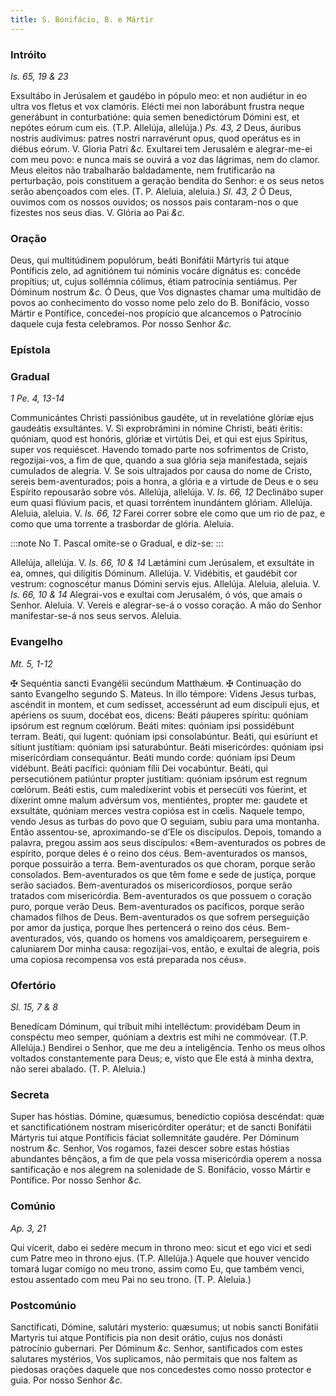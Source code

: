 ```yaml
---
title: S. Bonifácio, B. e Mártir
---
```


### Intróito

_Is. 65, 19 & 23_

<div class="grid grid-cols-2 gap-5">
  <span class="text-justify">
    Exsultábo in Jerúsalem et gaudébo in pópulo meo: et non audiétur in eo ultra
    vos fletus et vox clamóris. Elécti mei non laborábunt frustra neque
    generábunt in conturbatióne: quia semen benedictórum Dómini est, et nepótes
    eórum cum eis. (T.P. Allelúja, allelúja.) <em>Ps. 43, 2</em> Deus, áuribus
    nostris audívimus: patres nostri narravérunt opus, quod operátus es in
    diébus eórum. V. Gloria Patri <em>&c.</em>
  </span>
  <span class="text-justify">
    Exultarei tem Jerusalém e alegrar-me-ei com meu povo: e nunca mais se ouvirá
    a voz das lágrimas, nem do clamor. Meus eleitos não trabalharão
    baldadamente, nem frutificarão na perturbação, pois constituem a geração
    bendita do Senhor: e os seus netos serão abençoados com eles. (T. P.
    Aleluia, aleluia.) <em>Sl. 43, 2</em> Ó Deus, ouvimos com os nossos ouvidos;
    os nossos pais contaram-nos o que fizestes nos seus dias. V. Glória ao Pai
    <em>&c.</em>
  </span>
</div>

### Oração

<div class="grid grid-cols-2 gap-5">
  <span class="text-justify">
    Deus, qui multitúdinem populórum, beáti Bonifátii Mártyris tui atque
    Pontíficis zelo, ad agnitiónem tui nóminis vocáre dignátus es: concéde
    propítius; ut, cujus sollémnia cólimus, étiam patrocínia sentiámus. Per
    Dóminum nostrum <em>&c.</em>
  </span>
  <span class="text-justify">
    Ó Deus, que Vos dignastes chamar uma multidão de povos ao conhecimento do
    vosso nome pelo zelo do B. Bonifácio, vosso Mártir e Pontífice, concedei-nos
    propício que alcancemos o Patrocínio daquele cuja festa celebramos. Por
    nosso Senhor <em>&c.</em>
  </span>
</div>

### Epístola


<LinkCard
  href="/missal/santos/02-12#epístola"
  title="Os Fundadores da Ordem dos Servitas"
/>

### Gradual

_1 Pe. 4, 13-14_

<div class="grid grid-cols-2 gap-5">
  <span class="text-justify">
    Communicántes Christi passiónibus gaudéte, ut in revelatióne glóriæ ejus
    gaudeátis exsultántes. V. Si exprobrámini in nómine Christi, beáti éritis:
    quóniam, quod est honóris, glóriæ et virtútis Dei, et qui est ejus Spíritus,
    super vos requiéscet.
  </span>
  <span class="text-justify">
    Havendo tomado parte nos sofrimentos de Cristo, regozijai-vos, a fim de que,
    quando a sua glória seja manifestada, sejais cumulados de alegria. V. Se
    sois ultrajados por causa do nome de Cristo, sereis bem-aventurados; pois a
    honra, a glória e a virtude de Deus e o seu Espírito repousarão sobre vós.
  </span>
  <span class="text-justify">
    Allelúja, allelúja. V. <em>Is. 66, 12</em> Declinábo super eum quasi flúvium
    pacis, et quasi torréntem inundántem glóriam. Allelúja.
  </span>
  <span class="text-justify">
    Aleluia, aleluia. V. <em>Is. 66, 12</em> Farei correr sobre ele como que um
    rio de paz, e como que uma torrente a trasbordar de glória. Aleluia.
  </span>
</div>

:::note
No T. Pascal omite-se o Gradual, e diz-se:
:::

<div class="grid grid-cols-2 gap-5">
  <span class="text-justify">
    Allelúja, allelúja. V. <em>Is. 66, 10 & 14</em> Lætámini cum Jerúsalem, et
    exsultáte in ea, omnes, qui dilígitis Dóminum. Allelúja. V. Vidébitis, et
    gaudébit cor vestrum: cognoscétur manus Dómini servis ejus. Allelúja.
  </span>
  <span class="text-justify">
    Aleluia, aleluia. V. <em>Is. 66, 10 & 14</em> Alegrai-vos e exultai com
    Jerusalém, ó vós, que amais o Senhor. Aleluia. V. Vereis e alegrar-se-á o
    vosso coração. A mão do Senhor manifestar-se-á nos seus servos. Aleluia.
  </span>
</div>

### Evangelho

_Mt. 5, 1-12_

<div class="grid grid-cols-2 gap-5">
  <span class="text-justify">
    <span class="text-red-500">&#10016;</span> Sequéntia sancti Evangélii
    secúndum Matthǽum.
  </span>
  <span class="text-justify">
    <span class="text-red-500">&#10016;</span> Continuação do santo Evangelho
    segundo S. Mateus.
  </span>
  <span class="text-justify">
    In illo témpore: Videns Jesus turbas, ascéndit in montem, et cum sedísset,
    accessérunt ad eum discípuli ejus, et apériens os suum, docébat eos, dicens:
    Beáti páuperes spíritu: quóniam ipsórum est regnum cœlórum. Beáti mites:
    quóniam ipsi possidébunt terram. Beáti, qui lugent: quóniam ipsi
    consolabúntur. Beáti, qui esúriunt et sítiunt justítiam: quóniam ipsi
    saturabúntur. Beáti misericórdes: quóniam ipsi misericórdiam consequántur.
    Beáti mundo corde: quóniam ipsi Deum vidébunt. Beáti pacífici: quóniam fílii
    Dei vocabúntur. Beáti, qui persecutiónem patiúntur propter justítiam:
    quóniam ipsórum est regnum cœlórum. Beáti estis, cum maledíxerint vobis et
    persecúti vos fúerint, et díxerint omne malum advérsum vos, mentiéntes,
    propter me: gaudete et exsultáte, quóniam merces vestra copiósa est in
    cœlis.
  </span>
  <span class="text-justify">
    Naquele tempo, vendo Jesus as turbas do povo que O seguiam, subiu para uma
    montanha. Então assentou-se, aproximando-se d’Ele os discípulos. Depois,
    tomando a palavra, pregou assim aos seus discípulos: «Bem-aventurados os
    pobres de espírito, porque deles é o reino dos céus. Bem-aventurados os
    mansos, porque possuirão a terra. Bem-aventurados os que choram, porque
    serão consolados. Bem-aventurados os que têm fome e sede de justiça, porque
    serão saciados. Bem-aventurados os misericordiosos, porque serão tratados
    com misericórdia. Bem-aventurados os que possuem o coração puro, porque
    verão Deus. Bem-aventurados os pacíficos, porque serão chamados filhos de
    Deus. Bem-aventurados os que sofrem perseguição por amor da justiça, porque
    lhes pertencerá o reino dos céus. Bem-aventurados, vós, quando os homens vos
    amaldiçoarem, perseguirem e caluniarem Dor minha causa: regozijai-vos,
    então, e exultai de alegria, pois uma copiosa recompensa vos está preparada
    nos céus».
  </span>
</div>

### Ofertório

_Sl. 15, 7 & 8_

<div class="grid grid-cols-2 gap-5">
  <span class="text-justify">
    Benedícam Dóminum, qui tríbuit mihi intelléctum: providébam Deum in
    conspéctu meo semper, quóniam a dextris est mihi ne commóvear. (T.P.
    Allelúja.)
  </span>
  <span class="text-justify">
    Bendirei o Senhor, que me deu a inteligência. Tenho os meus olhos voltados
    constantemente para Deus; e, visto que Ele está à minha dextra, não serei
    abalado. (T. P. Aleluia.)
  </span>
</div>

### Secreta

<div class="grid grid-cols-2 gap-5">
  <span class="text-justify">
    Super has hóstias. Dómine, quæsumus, benedíctio copiósa descéndat: quæ et
    sanctificatiónem nostram misericórditer operátur; et de sancti Bonifátii
    Mártyris tui atque Pontíficis fáciat sollemnitáte gaudére. Per Dóminum
    nostrum <em>&c.</em>
  </span>
  <span class="text-justify">
    Senhor, Vos rogamos, fazei descer sobre estas hóstias abundantes bênçãos, a
    fim de que pela vossa misericórdia operem a nossa santificação e nos alegrem
    na solenidade de S. Bonifácio, vosso Mártir e Pontífice. Por nosso Senhor
    <em>&c.</em>
  </span>
</div>

### Comúnio

_Ap. 3, 21_

<div class="grid grid-cols-2 gap-5">
  <span class="text-justify">
    Qui vícerit, dabo ei sedére mecum in throno meo: sicut et ego vici et sedi
    cum Patre meo in throno ejus. (T.P. Allelúja.)
  </span>
  <span class="text-justify">
    Aquele que houver vencido tomará lugar comigo no meu trono, assim como Eu,
    que também venci, estou assentado com meu Pai no seu trono. (T. P. Aleluia.)
  </span>
</div>

### Postcomúnio

<div class="grid grid-cols-2 gap-5">
  <span class="text-justify">
    Sanctificati, Dómine, salutári mysterio: quæsumus; ut nobis sancti Bonifátii
    Martyris tui atque Pontíficis pia non desit orátio, cujus nos donásti
    patrocínio gubernari. Per Dóminum <em>&c.</em>
  </span>
  <span class="text-justify">
    Senhor, santificados com estes salutares mystérios, Vos suplicamos, não
    permitais que nos faltem as piedosas orações daquele que nos concedestes
    como nosso protector e guia. Por nosso Senhor <em>&c.</em>
  </span>
</div>
